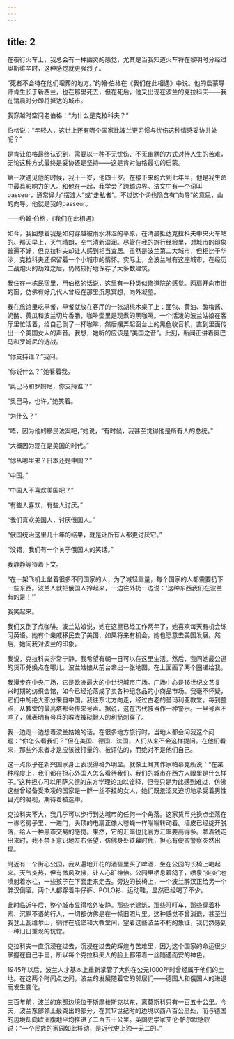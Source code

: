 ```yaml
---
---
---
```

title: 2
---




在夜行火车上，我总会有一种幽灵的感觉，尤其是当我知道火车将在黎明时分经过奥斯维辛时，这种感觉就更强烈了。

“死者不会待在他们埋葬的地方。”约翰·伯格在《我们在此相遇》中说。他的启蒙导师肯生长于新西兰，也在那里死去，但在死后，他又出现在波兰的克拉科夫——我在清晨时分即将抵达的城市。

我穿越时空问老伯格：“为什么是克拉科夫？”

伯格说：“年轻人，这世上还有哪个国家比波兰更习惯与忧伤这种情感妥协共处呢？”

是肯让伯格最终认识到，需要以一种不无忧伤、不无幽默的方式对待人生的苦难，无论这种方式最终是妥协还是坚持——这是肯对伯格最初的启蒙。

第一次遇见他的时候，我十一岁，他四十岁。在接下来的六到七年里，他是我生命中最具影响力的人。和他在一起，我学会了跨越边界。法文中有一个词叫passeur，通常译为“摆渡人”或“走私者”。不过这个词也隐含有“向导”的意思，山的向导。他就是我的passeur。

——约翰·伯格，《我们在此相遇》

如今，我回想着我是如何穿越被雨水淋湿的平原，在清晨抵达克拉科夫中央火车站的。那天早上，天气晴朗，空气清新湿润。尽管在我的旅行经验里，对城市的印象普遍不好，但克拉科夫却让人感到相当宜居。虽然是波兰第二大城市，但相比于华沙，克拉科夫还保留着一个小城市的情怀。实际上，全波兰唯有这座城市，在经历二战炮火的劫难之后，仍然较好地保存了大多数建筑。

我住在一栋民宿里，用伯格的话说，这里有一种类似修道院的感觉。两扇开向市街的窗，仿佛有好几代人曾经在那里沉思冥想，向外凝望。

我在旅馆里吃早餐，早餐就放在客厅的一张胡桃木桌子上：面包、黄油、酸梅酱、奶酪、黄瓜和波兰切片香肠，咖啡壶里是现煮的黑咖啡。一个活泼的波兰姑娘在客厅里忙活着，给自己倒了一杯咖啡，然后摆弄起窗台上的黑色收音机，直到里面传出一个美国女人的声音。我想，她听的应该是“美国之音”。此刻，新闻正讲着奥巴马和罗姆尼的选战。

“你支持谁？”我问。

“你说什么？”她看着我。

“奥巴马和罗姆尼，你支持谁？”

“奥巴马，也许。”她笑着。

“为什么？”

“唔，因为他的移民法案吧，”她说，“有时候，我甚至觉得他是所有人的总统。”

“大概因为现在是美国的时代。”

“你从哪里来？日本还是中国？”

“中国。”

“中国人不喜欢美国吧？”

“有些人喜欢，有些人讨厌。”

“我们喜欢美国人，讨厌俄国人。”

“俄国统治这里几十年的结果，就是让所有人都更讨厌它。”

“没错，我们有一个关于俄国人的笑话。”

我静静等待着下文。

“在一架飞机上坐着很多不同国家的人，为了减轻重量，每个国家的人都需要扔下一些东西。波兰人就把俄国人拎起来，一边往外扔一边说：‘这种东西我们在波兰有的是！’”

我笑起来。

我们又倒了点咖啡。波兰姑娘说，她在这里已经工作两年了，她喜欢每天有机会练习英语。她有个亲戚移民去了美国，如果将来有机会，她也愿意去美国发展。然后，她问我对波兰的印象。

我说，克拉科夫非常宁静，我希望有朝一日可以在这里生活。然后，我问她最公道的货币兑换点在哪儿。波兰姑娘从前台拿出一张地图，在上面画了两个圈递给我。

我漫步在中央广场，它是欧洲最大的中世纪城市广场。广场中心是16世纪文艺复兴时期的纺织会馆，如今已经沦落成了卖各种纪念品的小商品市场。我毫不怀疑，它们中的绝大部分来自中国。我往东北方向走，经过古老的圣玛利亚教堂。每到整点，从教堂的最高塔都会传来号声。据说，这在古代被当作一种警示。一旦号声不响了，就表明有号兵的喉咙被鞑靼人的利箭刺穿了。

我一边走一边想着波兰姑娘的话。在很多地方旅行时，当地人都会问我这个问题：“你怎么看我们？”但在美国、德国、法国，人们从来不会这样提问。在他们看来，那些外来者才是应该被打量的、被评估的，而绝对不是他们自己。

这一点似乎在新兴国家身上表现得格外明显。就像土耳其作家帕慕克所说：“在某种程度上，我们都在担心外国人怎么看待我们。我们的城市在西方人眼里是什么样子。”这种担心可以用萨义德的东方学理论加以诠释，但我只是为此感到难过，仿佛这些曾经备受欺凌的国家是一群一丝不挂的女人，她们既羞涩又迫切地承受着男性目光的凝视，期待着被选中。

克拉科夫不大，我几乎可以步行到达城市的任何一个角落。这家货币兑换点坐落在一栋老房子里，一进门，头顶的电扇正像大苍蝇一样嗡嗡转动着。墙皮已经绽开脱落，给人一种黑市交易的感觉。果然，它的汇率也比官方汇率要高得多。拿着钱走出来时，我不禁下意识地左右张望，仿佛身处铁幕时代，担心有便衣警察突然出现。

附近有一个街心公园，我从遍地开花的酒窖里买了啤酒，坐在公园的长椅上喝起来。天气炎热，但有微风吹拂，让人心旷神怡。公园里栖息着鸽子，喷泉“突突”地喷射着水柱，一些孩子在下面走来走去。旁边的长椅上，一个波兰醉汉正给另一个醉汉倒酒。两个人都穿着牛仔裤、POLO衫、运动鞋，显然已经喝了不少。

此时临近午后，整个城市显得格外安静。那些老建筑，那些叮叮车，那些穿着朴素、沉默不语的行人，一切都仿佛是在一帧旧照片里。这种感觉不曾消退，甚至当我登上瓦维尔山，徜徉在城堡和大教堂间，望着这些波兰不朽的象征，我仍然感到一种旧日重现的恍惚。

克拉科夫一直沉浸在过去，沉浸在过去的辉煌与苦难里，因为这个国家的命运很少掌握在自己手里，所以每个克拉科夫人的脸上都带着一丝随遇而安的神色。

1945年以后，波兰人才基本上重新掌管了大约在公元1000年时曾经属于他们的土地。在这两个时间点之间，波兰的发展随着它的邻居们——德国人和俄国人的进退而发生变化。

三百年前，波兰的东部边境位于斯摩棱斯克以东，离莫斯科只有一百五十公里。今天，波兰东部领土最突出的部分，在其17世纪时的边境以西八百公里处，而与德国的边境却向欧洲腹地平均推进了二百五十公里。英国史学家艾伦·帕尔默感叹说：“一个民族的家园如此移动，是近代史上独一无二的。”